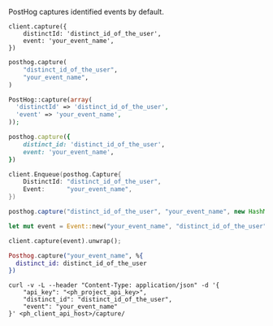 PostHog captures identified events by default.

<MultiLanguage>

```node
client.capture({
    distinctId: 'distinct_id_of_the_user',
    event: 'your_event_name',
})
```

```python
posthog.capture(
    "distinct_id_of_the_user", 
    "your_event_name", 
)
```

```php
PostHog::capture(array(
  'distinctId' => 'distinct_id_of_the_user',
  'event' => 'your_event_name',
));
```

```ruby
posthog.capture({
    distinct_id: 'distinct_id_of_the_user',
    event: 'your_event_name',
})
```

```go
client.Enqueue(posthog.Capture{
    DistinctId: "distinct_id_of_the_user",
    Event:      "your_event_name",
})
```

```java
posthog.capture("distinct_id_of_the_user", "your_event_name", new HashMap<String, Object>() {});
```

```rust
let mut event = Event::new("your_event_name", "distinct_id_of_the_user");

client.capture(event).unwrap();
```

```elixir
Posthog.capture("your_event_name", %{
  distinct_id: distinct_id_of_the_user
})
```

```API
curl -v -L --header "Content-Type: application/json" -d '{
    "api_key": "<ph_project_api_key>",
    "distinct_id": "distinct_id_of_the_user",
    "event": "your_event_name"
}' <ph_client_api_host>/capture/
```

</MultiLanguage>


